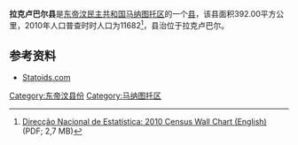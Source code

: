 '''拉克卢巴尔县'''是[[东帝汶民主共和国|东帝汶民主共和国]][[马纳图托区|马纳图托区]]的一个[[县_(东帝汶)|县]]，该县面积392.00平方公里，2010年人口普查时时人口为11682<ref name="Wall">[http://dne.mof.gov.tl/published/2010%20and%202011%20Publications/Wall%20Chart%20English/Wall%20Chart%20English%209%20June%202011.pdf Direcção Nacional de Estatística: 2010 Census Wall Chart (English)] {{webarchive|url=https://web.archive.org/web/20110812113436/http://dne.mof.gov.tl/published/2010%20and%202011%20Publications/Wall%20Chart%20English/Wall%20Chart%20English%209%20June%202011.pdf |date=2011-08-12 }} (PDF; 2,7 MB)</ref>，县治位于拉克卢巴尔。

== 参考资料 ==
* [http://www.statoids.com/ytl.html Statoids.com] {{Wayback|url=http://www.statoids.com/ytl.html |date=20150924122734 }}

{{coord|8|44|47|S|125|54|40|E|region:TL-MT_type:landmark_source:kolossus-dewiki|display=title}}

[[Category:东帝汶县份|Category:东帝汶县份]]
[[Category:马纳图托区|Category:马纳图托区]]


{{EastTimor-geo-stub}}
